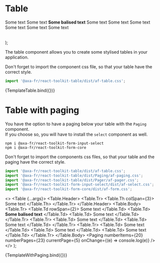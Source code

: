 
<Meta title="Components/Table" component={Table} />

# Table

  <Table {...args}>
    <Table.Header>
      <Table.Tr>
        <Table.Th colSpan={3}>
          <span className="af-table-th-content">Some text</span>
        </Table.Th>
      </Table.Tr>
    </Table.Header>
    <Table.Body>
      <Table.Tr>
        <Table.Td rowSpan={2}>
          <span className="af-table-body-content">Some text</span>
        </Table.Td>
        <Table.Td>
          <b>Some balised text</b>
        </Table.Td>
        <Table.Td>
          <span className="af-table-body-content">Some text</span>
        </Table.Td>
      </Table.Tr>
      <Table.Tr>
        <Table.Td>
          <span className="af-table-body-content">Some text</span>
        </Table.Td>
        <Table.Td>
          <span className="af-table-body-content">Some text</span>
        </Table.Td>
      </Table.Tr>
      <Table.Tr>
        <Table.Td>
          <span className="af-table-body-content">Some text</span>
        </Table.Td>
        <Table.Td>
          <span className="af-table-body-content">Some text</span>
        </Table.Td>
        <Table.Td>
          <span className="af-table-body-content">Some text</span>
        </Table.Td>
      </Table.Tr>
    </Table.Body>
  </Table>
);

The table component allows you to create some stylised tables in your application.

Don't forget to import the component css file, so that your table have the correct style.

```javascript
import '@axa-fr/react-toolkit-table/dist/af-table.css';
```

<Canvas>
  <Story
    name="Basic table"
    args={{
      classModifier: '',
    }}>
    {TemplateTable.bind({})}
  </Story>
</Canvas>

# Table with paging

You have the option to have a paging below your table with the `Paging` component.  
If you choose so, you will have to install the `select` component as well.

```shell script
npm i @axa-fr/react-toolkit-form-input-select
npm i @axa-fr/react-toolkit-form-core
```

Don't forget to import the components css files, so that your table and the paging have the correct style.

```javascript
import '@axa-fr/react-toolkit-table/dist/af-table.css';
import '@axa-fr/react-toolkit-table/dist/Paging/af-paging.css';
import '@axa-fr/react-toolkit-table/dist/Pager/af-pager.css';
import '@axa-fr/react-toolkit-form-input-select/dist/af-select.css';
import '@axa-fr/react-toolkit-form-core/dist/af-form.css';
```

  <>
    <Table {...args}>
      <Table.Header>
        <Table.Tr>
          <Table.Th colSpan={3}>
            <span className="af-table-th-content">Some text</span>
          </Table.Th>
        </Table.Tr>
      </Table.Header>
      <Table.Body>
        <Table.Tr>
          <Table.Td rowSpan={2}>
            <span className="af-table-body-content">Some text</span>
          </Table.Td>
          <Table.Td>
            <b>Some balised text</b>
          </Table.Td>
          <Table.Td>
            <span className="af-table-body-content">Some text</span>
          </Table.Td>
        </Table.Tr>
        <Table.Tr>
          <Table.Td>
            <span className="af-table-body-content">Some text</span>
          </Table.Td>
          <Table.Td>
            <span className="af-table-body-content">Some text</span>
          </Table.Td>
        </Table.Tr>
        <Table.Tr>
          <Table.Td>
            <span className="af-table-body-content">Some text</span>
          </Table.Td>
          <Table.Td>
            <span className="af-table-body-content">Some text</span>
          </Table.Td>
          <Table.Td>
            <span className="af-table-body-content">Some text</span>
          </Table.Td>
        </Table.Tr>
      </Table.Body>
    </Table>
    <Paging
      numberItems={20}
      numberPages={23}
      currentPage={5}
      onChange={(e) => console.log(e)}
    />
  </>
);

<Canvas>
  <Story
    name="Table with paging"
    args={{
      classModifier: '',
    }}>
    {TemplateWithPaging.bind({})}
  </Story>
</Canvas>
